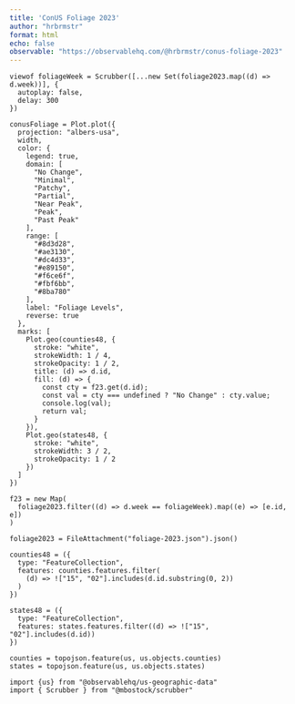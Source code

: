 ```yaml
---
title: 'ConUS Foliage 2023'
author: "hrbrmstr"
format: html
echo: false
observable: "https://observablehq.com/@hrbrmstr/conus-foliage-2023"
---
```


```ojs
viewof foliageWeek = Scrubber([...new Set(foliage2023.map((d) => d.week))], {
  autoplay: false,
  delay: 300
})
```

```ojs
conusFoliage = Plot.plot({
  projection: "albers-usa",
  width,
  color: {
    legend: true,
    domain: [
      "No Change",
      "Minimal",
      "Patchy",
      "Partial",
      "Near Peak",
      "Peak",
      "Past Peak"
    ],
    range: [
      "#8d3d28",
      "#ae3130",
      "#dc4d33",
      "#e89150",
      "#f6ce6f",
      "#fbf6bb",
      "#8ba780"
    ],
    label: "Foliage Levels",
    reverse: true
  },
  marks: [
    Plot.geo(counties48, {
      stroke: "white",
      strokeWidth: 1 / 4,
      strokeOpacity: 1 / 2,
      title: (d) => d.id,
      fill: (d) => {
        const cty = f23.get(d.id);
        const val = cty === undefined ? "No Change" : cty.value;
        console.log(val);
        return val;
      }
    }),
    Plot.geo(states48, {
      stroke: "white",
      strokeWidth: 3 / 2,
      strokeOpacity: 1 / 2
    })
  ]
})
```

```ojs
f23 = new Map(
  foliage2023.filter((d) => d.week == foliageWeek).map((e) => [e.id, e])
)
```

```ojs
foliage2023 = FileAttachment("foliage-2023.json").json()
```

```ojs
counties48 = ({
  type: "FeatureCollection",
  features: counties.features.filter(
    (d) => !["15", "02"].includes(d.id.substring(0, 2))
  )
})

states48 = ({
  type: "FeatureCollection",
  features: states.features.filter((d) => !["15", "02"].includes(d.id))
})
```

```ojs
counties = topojson.feature(us, us.objects.counties)
states = topojson.feature(us, us.objects.states)
```

```ojs
import {us} from "@observablehq/us-geographic-data"
import { Scrubber } from "@mbostock/scrubber"
```
